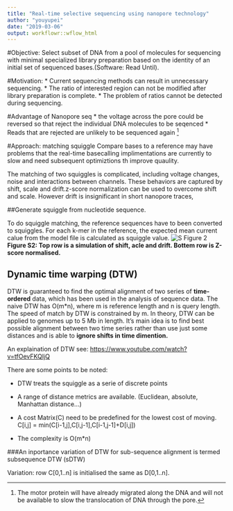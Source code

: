 ```yaml
---
title: "Real-time selective sequencing using nanopore technology"
author: "youyupei"
date: "2019-03-06"
output: workflowr::wflow_html
---
```


#Objective:
Select subset of DNA from a pool of molecules for sequencing with minimal specialized library preparation based on the identity of an initial set of sequenced bases.(Software: Read Until).

#Motivation:
* Current sequencing methods can result in unnecessary sequencing. 
* The ratio of interested region can not be modified after library preparation is complete.
* The problem of ratios cannot be detected during sequencing.

#Advantage of Nanopore seq
* the voltage across the pore could be reversed so that reject the individual DNA molecules to be seqenced
* Reads that are rejected are unlikely to be sequenced again [^1]

[^1]: The motor protein will have already migrated along the DNA and will not be available to slow the translocation of DNA through the pore. 

#Approach: matching squiggle 
Compare bases to a reference may have problems that the real-time basecalling implimentations are currently to slow and need subsequent optimiztions th improve quaulity.

The matching of two squiggles is complicated, including voltage changes, noise and interactions between channels. These behaviors are captured by shift, scale and drift.z-score normalization can be used to overcome shift and scale. However drift is insignificant in short nanopore traces, 

##Generate squiggle from nucleotide sequence.

To do squiggle matching, the reference sequences have to been converted to squiggles. For each k-mer in the reference, the expected mean current calue from the model file is calculated as squiggle value.
![S Figure 2](Matthew 2016/S F2.png)
**Figure S2: Top row is a simulation of shift, acle and drift. Bottem row is Z-score normalised.**

## Dynamic time warping (DTW)

DTW is guaranteed to find the optimal alignment of two series of **time-ordered** data, which has been used in the analysis of sequence data. The naive DTW has O(m\*n), where m is reference length and n is query length. The speed of match by DTW is constrained by m. In theory, DTW can be applied to genomes up to 5 Mb in length. It's main idea is to find best possible alignment between two time series rather than use just some distances and is able to **ignore shifts in time dimention.**

An explaination of DTW see: [https://www.youtube.com/watch?v=tfOevFKQIjQ](https://www.youtube.com/watch?v=tfOevFKQIjQ)

There are some points to be noted:

* DTW treats the squiggle as a serie of discrete points
* A range of distance metrics are available. (Euclidean, absolute, Manhattan distance...)
* A cost Matrix(C) need to be predefined for the lowest cost of moving. C[i,j] = min(C[i-1,j],C[i,j-1],C[i-1,j-1]+D[i,j])

* The complexity is O(m\*n)

###An inportance variation of DTW for sub-sequence alignment is termed subsequence DTW (sDTW) 

Variation: row C[0,1..n] is initialised the same as D[0,1..n].
